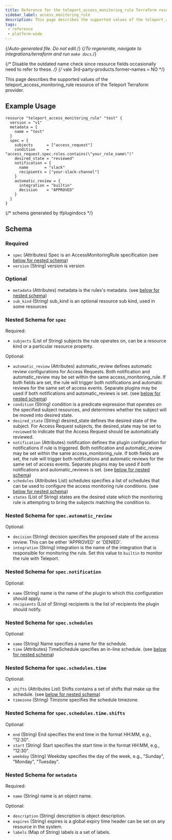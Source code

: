```yaml
---
title: Reference for the teleport_access_monitoring_rule Terraform resource
sidebar_label: access_monitoring_rule
description: This page describes the supported values of the teleport_access_monitoring_rule resource of the Teleport Terraform provider.
tags:
 - reference
 - platform-wide
---
```


{/*Auto-generated file. Do not edit.*/}
{/*To regenerate, navigate to integrations/terraform and run `make docs`.*/}

{/* Disable the outdated name check since resource fields occasionally need
to refer to these. */}
{/* vale 3rd-party-products.former-names = NO */}

This page describes the supported values of the teleport_access_monitoring_rule resource of the Teleport Terraform provider.




## Example Usage

```hcl
resource "teleport_access_monitoring_rule" "test" {
  version = "v1"
  metadata = {
    name = "test"
  }
  spec = {
    subjects      = ["access_request"]
    condition     = "access_request.spec.roles.contains(\"your_role_name\")"
    desired_state = "reviewed"
    notification = {
      name       = "slack"
      recipients = ["your-slack-channel"]
    }
    automatic_review = {
      integration = "builtin"
      decision    = "APPROVED"
    }
  }
}
```

{/*  schema generated by tfplugindocs */}
## Schema

### Required

- `spec` (Attributes) Spec is an AccessMonitoringRule specification (see [below for nested schema](#nested-schema-for-spec))
- `version` (String) version is version

### Optional

- `metadata` (Attributes) metadata is the rules's metadata. (see [below for nested schema](#nested-schema-for-metadata))
- `sub_kind` (String) sub_kind is an optional resource sub kind, used in some resources

### Nested Schema for `spec`

Required:

- `subjects` (List of String) subjects the rule operates on, can be a resource kind or a particular resource property.

Optional:

- `automatic_review` (Attributes) automatic_review defines automatic review configurations for Access Requests. Both notification and automatic_review may be set within the same access_monitoring_rule. If both fields are set, the rule will trigger both notifications and automatic reviews for the same set of access events. Separate plugins may be used if both notifications and automatic_reviews is set. (see [below for nested schema](#nested-schema-for-specautomatic_review))
- `condition` (String) condition is a predicate expression that operates on the specified subject resources, and determines whether the subject will be moved into desired state.
- `desired_state` (String) desired_state defines the desired state of the subject. For Access Request subjects, the desired_state may be set to `reviewed` to indicate that the Access Request should be automatically reviewed.
- `notification` (Attributes) notification defines the plugin configuration for notifications if rule is triggered. Both notification and automatic_review may be set within the same access_monitoring_rule. If both fields are set, the rule will trigger both notifications and automatic reviews for the same set of access events. Separate plugins may be used if both notifications and automatic_reviews is set. (see [below for nested schema](#nested-schema-for-specnotification))
- `schedules` (Attributes List) schedules specifies a list of schedules that can be used to configure the access monitoring rule conditions. (see [below for nested schema](#nested-schema-for-specschedules))
- `states` (List of String) states are the desired state which the monitoring rule is attempting to bring the subjects matching the condition to.

### Nested Schema for `spec.automatic_review`

Optional:

- `decision` (String) decision specifies the proposed state of the access review. This can be either 'APPROVED' or 'DENIED'.
- `integration` (String) integration is the name of the integration that is responsible for monitoring the rule. Set this value to `builtin` to monitor the rule with Teleport.


### Nested Schema for `spec.notification`

Optional:

- `name` (String) name is the name of the plugin to which this configuration should apply.
- `recipients` (List of String) recipients is the list of recipients the plugin should notify.


### Nested Schema for `spec.schedules`

Optional:

- `name` (String) Name specifies a name for the schedule.
- `time` (Attributes) TimeSchedule specifies an in-line schedule. (see [below for nested schema](#nested-schema-for-specschedulestime))

### Nested Schema for `spec.schedules.time`

Optional:

- `shifts` (Attributes List) Shifts contains a set of shifts that make up the schedule. (see [below for nested schema](#nested-schema-for-specschedulestimeshifts))
- `timezone` (String) Timzone specifies the schedule timezone.

### Nested Schema for `spec.schedules.time.shifts`

Optional:

- `end` (String) End specifies the end time in the format HH:MM, e.g., "12:30".
- `start` (String) Start specifies the start time in the format HH:MM, e.g., "12:30".
- `weekday` (String) Weekday specifies the day of the week, e.g., "Sunday", "Monday", "Tuesday".





### Nested Schema for `metadata`

Required:

- `name` (String) name is an object name.

Optional:

- `description` (String) description is object description.
- `expires` (String) expires is a global expiry time header can be set on any resource in the system.
- `labels` (Map of String) labels is a set of labels.
